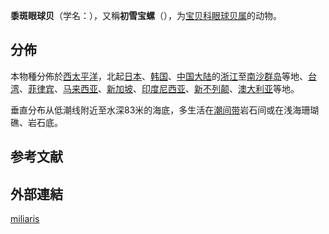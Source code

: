 {{Speciesbox
| image = Erosaria_miliaris.shell001.jpg
| image_width = 200px
| genus = Erosaria
| species = miliaris
| authority = (Gmelin, 1791){{r|id10655}}
| synonyms_ref =
| synonyms = 
* ''[[Cypraea|Cypraea]] miliaris'' {{small|Gmelin, 1791}}（原來組合）
}}

'''黍斑眼球贝'''{{r|id10655}}（学名：{{lang|la|''Erosaria miliaris''}}），又稱'''初雪宝螺'''{{r|shell_605}}（{{lang|la|''Cypraea miliaris''}}），为[[宝贝科|宝贝科]][[眼球贝属|眼球贝属]]的动物。

==分佈==
本物種分佈於[[西太平洋|西太平洋]]，北起[[日本|日本]]{{r|id10655}}、[[韩国|韩国]]{{r|shell_605}}、[[中国大陆|中国大陆]]{{r|shell_605}}的[[浙江|浙江]]至[[南沙群岛|南沙群岛]]等地{{r|id10655}}、[[台湾|台湾]]{{r|shell_605}}、[[菲律宾|菲律宾]]{{r|id10655}}、[[马来西亚|马来西亚]]{{r|shell_605}}、[[新加坡|新加坡]]{{r|id10655}}、[[印度尼西亚|印度尼西亚]]{{r|shell_605|id10655}}、[[新不列颠|新不列颠]]{{r|id10655}}、[[澳大利亚|澳大利亚]]{{r|id10655}}等地。

垂直分布从低潮线附近至水深83米的海底{{r|id10655|shell_605}}，多生活在[[潮间带|潮间带]]岩石间{{r|id10655}}或在浅海珊瑚礁、岩石底{{r|shell_605}}。

==参考文献==
{{reflist|refs=
<ref name=id10655>{{cite web| url =http://www.bioinfo.cn/db05/BjdwSpecies.php?action=view&id=10655| deadurl =yes| title =黍斑眼球贝| work =《中国动物物种编目数据库》| publisher =中国科学院微生物研究所| author =中国科学院动物研究所| access-date =2009-04-28| language =zh-hans| archiveurl =https://web.archive.org/web/20160305083523/http://www.bioinfo.cn/db05/BjdwSpecies.php?action=view&id=10655| archivedate =2016-03-05}}</ref>
<ref name="shell_605">{{cite web
 |url          = http://shell.sinica.edu.tw/chinese/shellbase_detail.php?science_no=605
 |title        = 国际贝库：初雪宝螺
 |publisher    = 台湾贝类资料库
 |access-date  = 2009-08-11
 |language     = zh-hant
 |archive-date = 2018-05-14
 |archive-url  = https://web.archive.org/web/20180514213735/http://shell.sinica.edu.tw/chinese/shellbase_detail.php?science_no=605
 |dead-url     = no
}}</ref>
}}

==外部連結==
{{Commons category|Erosaria miliaris}}
{{先秦貨幣}}
{{Taxonbar}}

[[Category:眼球贝属|miliaris]]


{{软体动物小作品}}